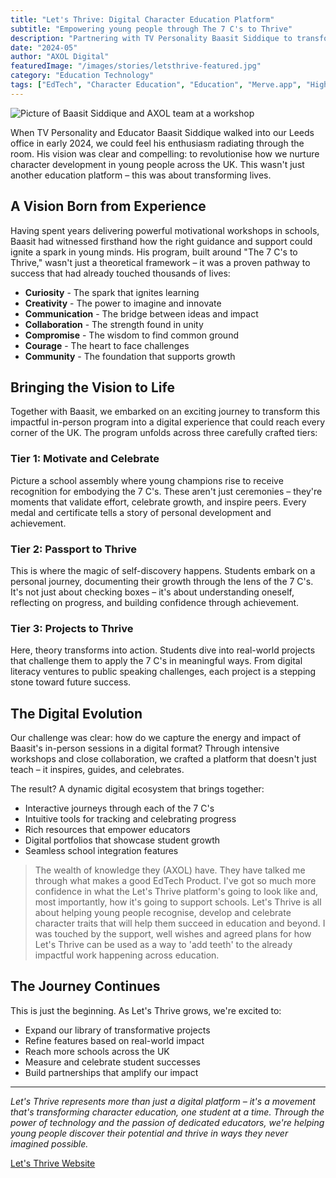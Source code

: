 ```yaml
---
title: "Let's Thrive: Digital Character Education Platform"
subtitle: "Empowering young people through The 7 C's to Thrive"
description: "Partnering with TV Personality Baasit Siddique to transform character education through 'The 7 C's to Thrive' - helping young people develop essential traits for success"
date: "2024-05"
author: "AXOL Digital"
featuredImage: "/images/stories/letsthrive-featured.jpg"
category: "Education Technology"
tags: ["EdTech", "Character Education", "Education", "Merve.app", "High School"]
---
```


<img
  src="/images/stories/letsthrive-workshop-picture.jpeg"
  alt="Picture of Baasit Siddique and AXOL team at a workshop"
  className="w-full h-auto"
/>

When TV Personality and Educator Baasit Siddique walked into our Leeds office in early 2024, we could feel his enthusiasm radiating through the room. His vision was clear and compelling: to revolutionise how we nurture character development in young people across the UK. This wasn't just another education platform – this was about transforming lives.

## A Vision Born from Experience

Having spent years delivering powerful motivational workshops in schools, Baasit had witnessed firsthand how the right guidance and support could ignite a spark in young minds. His program, built around "The 7 C's to Thrive," wasn't just a theoretical framework – it was a proven pathway to success that had already touched thousands of lives:

- **Curiosity** - The spark that ignites learning
- **Creativity** - The power to imagine and innovate
- **Communication** - The bridge between ideas and impact
- **Collaboration** - The strength found in unity
- **Compromise** - The wisdom to find common ground
- **Courage** - The heart to face challenges
- **Community** - The foundation that supports growth

## Bringing the Vision to Life

Together with Baasit, we embarked on an exciting journey to transform this impactful in-person program into a digital experience that could reach every corner of the UK. The program unfolds across three carefully crafted tiers:

### Tier 1: Motivate and Celebrate

Picture a school assembly where young champions rise to receive recognition for embodying the 7 C's. These aren't just ceremonies – they're moments that validate effort, celebrate growth, and inspire peers. Every medal and certificate tells a story of personal development and achievement.

### Tier 2: Passport to Thrive

This is where the magic of self-discovery happens. Students embark on a personal journey, documenting their growth through the lens of the 7 C's. It's not just about checking boxes – it's about understanding oneself, reflecting on progress, and building confidence through achievement.

### Tier 3: Projects to Thrive

Here, theory transforms into action. Students dive into real-world projects that challenge them to apply the 7 C's in meaningful ways. From digital literacy ventures to public speaking challenges, each project is a stepping stone toward future success.

## The Digital Evolution

Our challenge was clear: how do we capture the energy and impact of Baasit's in-person sessions in a digital format? Through intensive workshops and close collaboration, we crafted a platform that doesn't just teach – it inspires, guides, and celebrates.

The result? A dynamic digital ecosystem that brings together:

- Interactive journeys through each of the 7 C's
- Intuitive tools for tracking and celebrating progress
- Rich resources that empower educators
- Digital portfolios that showcase student growth
- Seamless school integration features

> The wealth of knowledge they (AXOL) have. They have talked me through what makes a good EdTech Product. I've got so much more confidence in what the Let's Thrive platform's going to look like and, most importantly, how it's going to support schools.
> Let's Thrive is all about helping young people recognise, develop and celebrate character traits that will help them succeed in education and beyond. I was touched by the support, well wishes and agreed plans for how Let's Thrive can be used as a way to 'add teeth' to the already impactful work happening across education.

## The Journey Continues

This is just the beginning. As Let's Thrive grows, we're excited to:

- Expand our library of transformative projects
- Refine features based on real-world impact
- Reach more schools across the UK
- Measure and celebrate student successes
- Build partnerships that amplify our impact

---

_Let's Thrive represents more than just a digital platform – it's a movement that's transforming character education, one student at a time. Through the power of technology and the passion of dedicated educators, we're helping young people discover their potential and thrive in ways they never imagined possible._

[Let's Thrive Website](https://letsthrive.digital)
